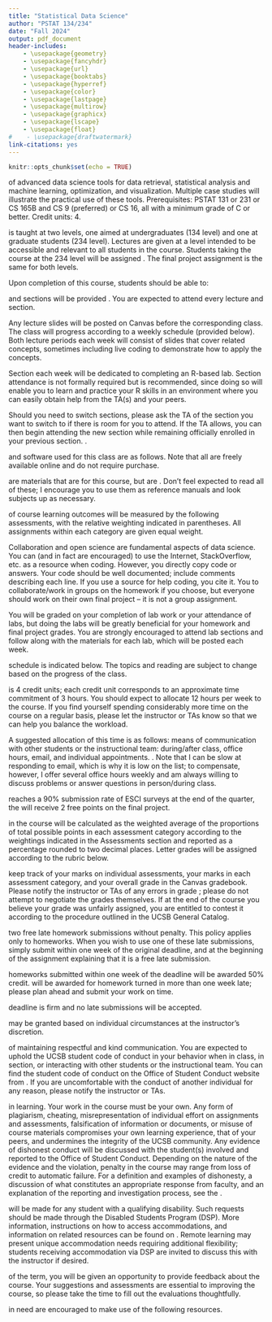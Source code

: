 ```yaml
---
title: "Statistical Data Science"
author: "PSTAT 134/234"
date: "Fall 2024"
output: pdf_document
header-includes:
    - \usepackage{geometry}
    - \usepackage{fancyhdr}
    - \usepackage{url}
    - \usepackage{booktabs}
    - \usepackage{hyperref}
    - \usepackage{color}
    - \usepackage{lastpage}
    - \usepackage{multirow}
    - \usepackage{graphicx}
    - \usepackage{lscape}
    - \usepackage{float}
#    - \usepackage{draftwatermark}
link-citations: yes
---
```


```r
knitr::opts_chunk$set(echo = TRUE)
```

<!-- \documentclass[11pt]{article} -->
<!-- \usepackage[left=1in,top=1in,right=1in,bottom=1in,headheight=14pt]{geometry} -->
<!-- \usepackage{fancyhdr} -->
<!-- \usepackage{url} -->
<!-- \usepackage{booktabs} -->
<!-- \usepackage{hyperref} -->
<!-- \usepackage{color} -->
<!-- \usepackage{lastpage} -->
<!-- \usepackage{multirow} -->
<!-- \usepackage{graphicx} -->
<!-- \usepackage{lscape} -->
<!-- \hypersetup{colorlinks=true, urlcolor=blue} -->

<!-- \title{Introduction to Statistical Machine Learning} -->
<!-- \author{PSTAT 131/231} -->
<!-- \date{Winter 2022} -->

\pagestyle{fancy}
\lhead{Fall 2024}
\chead{}
\rhead{134/234 Syllabus}
\lfoot{}
\cfoot{\small \thepage}
\rfoot{}

<!-- \begin{document} -->
<!-- \maketitle -->
\begin{center}
\begin{tabular}{ll}
\textsc{Instructor:} &Dr. Katie Coburn (\href{mailto:katie\_m\_coburn@ucsb.edu}{\texttt{katie\_m\_coburn@ucsb.edu}}) \\
\textsc{Teaching Assistants:} &Moya Xiong (\href{mailto:moyaxiong@ucsb.edu}{\texttt{moyaxiong@ucsb.edu}})\\
    &John O'Brien (\href{mailto:johnobrien@ucsb.edu}{\texttt{johnobrien@ucsb.edu}}) \\
    &Cosmin Borsa (\href{mailto:cosmin\_borsa@ucsb.edu}{\texttt{cosmin\_borsa@ucsb.edu}}) \\
\textsc{Lectures:} &TR 3:30 - 4:45 pm NH 1006 \\
\textsc{Sections:}
&M 12:00 - 12:50 pm PHELP 1525 \textsc{John} \\
&M 1:00 - 1:50 pm PHELP 1525 \textsc{John} \\
&M 2:00 - 2:50 pm PHELP 1525 \textsc{Moya} \\
&M 3:00 - 3:50 pm PHELP 1525 \textsc{Moya} \\
&M 4:00 - 4:50 pm PHELP 1525 \textsc{Cosmin} \\
\end{tabular}
\end{center}

\section*{Course information}

\subsection*{Description}
\textsc{Applications} of advanced data science tools for data retrieval, statistical analysis and machine learning, optimization, and visualization. Multiple case studies will illustrate the practical use of these tools. Prerequisites: PSTAT 131 or 231 or CS 165B and CS 9 (preferred) or CS 16, all with a minimum grade of C or better. Credit units: 4.

\vskip6pt\noindent \textsc{This course} is taught at two levels, one aimed at undergraduates (134 level) and one at graduate students (234 level). Lectures are given at a level intended to be accessible and relevant to all students in the course. Students taking the course at the 234 level will be assigned \textbf{additional homework questions}. The final project assignment is the same for both levels.

\subsection*{Learning Outcomes}
Upon completion of this course, students should be able to:
\begin{enumerate}
    \item \textsc{Explain} the common statistical learning techniques conceptually and characterize some of
them mathematically;
    \item \textsc{Describe and discuss} the pros and cons of the common statistical learning methods;
    \item \textsc{Use R}, the \textit{tidyverse}, and \textit{tidymodels} effectively for exploratory data analysis, model fitting, and visualization.
\end{enumerate}

\subsection*{Format}
\textsc{Lectures} and sections will be provided \textbf{in person only}. You are expected to attend every lecture and section. 

\vskip6pt\noindent Any lecture slides will be posted on Canvas before the corresponding class. The class will progress according to a weekly schedule (provided below). Both lecture periods each week will consist of slides that cover related concepts, sometimes including live coding to demonstrate how to apply the concepts. 

\vskip6pt\noindent Section each week will be dedicated to completing an R-based lab. Section attendance is not formally required but is \textbf{very strongly} recommended, since doing so will enable you to learn and practice your R skills in an environment where you can easily obtain help from the TA(s) and your peers.

\vskip6pt\noindent Should you need to switch sections, please ask the TA of the section you want to switch to if there is room for you to attend. If the TA allows, you can then begin attending the new section while remaining officially enrolled in your previous section. \textbf{Sections will be held beginning the week of April 7th}.

<!-- \newpage -->
\subsection*{Required Materials}
\textsc{The books} and software used for this class are as follows. Note that all are freely available online and do not require purchase.

\begin{itemize}
    \item \textbf{Required for PSTAT 131 students}: \textit{An Introduction to Statistical Learning with Applications in R} (or ISLR), by G. James, D. Witten, T. Hastie, R. Tibshirani. Available: \href{https://www.statlearning.com/}{https://www.statlearning.com/}
    \item \textbf{Required for PSTAT 231 students}: \textit{The Elements of Statistical Learning: Data Mining, Inference, and Prediction} (or ESL), by T. Hastie, R. Tibshirani, J. Friedman. Available: \href{https://hastie.su.domains/ElemStatLearn/}{https://hastie.su.domains/ElemStatLearn/}
    \item \textbf{Required for all}:
    \begin{itemize}
        \item The R statistical environment version 4.3.2, available here: \href{https://www.r-project.org/}{https://www.r-project.org/}
        \item The RStudio IDE (integrated development environment) Desktop version. Available: \href{https://www.rstudio.com/products/rstudio/download/#download}{https://www.rstudio.com/} 
        \item Python 
    \end{itemize}
\end{itemize}

\subsection*{Supplemental Materials}
\textsc{The following} are materials that are \textbf{not required} for this course, but are \textbf{recommended}. Don't feel expected to read all of these; I encourage you to use them as reference manuals and look subjects up as necessary.

\begin{itemize}
    \item \textit{R for Data Science}, by H. Wickham, G. Grolemund. Available: \href{https://r4ds.had.co.nz/index.html}{https://r4ds.had.co.nz/index.html}
    \item \textit{The StatQuest Illustrated Guide to Machine Learning}, by Josh Starmer. Available \href{https://www.amazon.com/dp/B0BLM4TLPY}{on Amazon}: \$27 for paperback. Based on videos available free at \href{https://www.youtube.com/@statquest}{https://www.youtube.com/@statquest}
    \item \textit{Supervised Machine Learning for Text Analysis in R}, by E. Hvitfeldt and J. Silge. Available: \href{https://smltar.com/}{https://smltar.com/}
    \item \textit{Feature Engineering and Selection}, by M. Kuhn and K. Johnson. Available: \href{http://www.feat.engineering/}{http://www.feat.engineering/}
    \item \textit{R Markdown Cookbook}, by Y. Xie, C. Dervieux and E. Riederer. Available: \href{https://bookdown.org/yihui/rmarkdown-cookbook/}{https://bookdown.org/yihui/rmarkdown-cookbook/}
    \item \textit{Tidy Modeling with R}, by M. Kuhn and J. Silge. Available: \href{https://www.tmwr.org/}{https://www.tmwr.org/}
\end{itemize}

<!-- \newpage -->
\subsection*{Assessments}
\textsc{Your attainment} of course learning outcomes will be measured by the following assessments, with the relative weighting indicated in parentheses. All assignments within each category are given equal weight.

\vskip6pt\noindent Collaboration and open science are fundamental aspects of data science. You can (and in fact are encouraged) to use the Internet, StackOverflow, etc. as a resource when coding. However, you \textbf{should not} directly copy code or answers. Your code should be well documented; include comments describing each line. If you use a source for help coding, you \textbf{must} cite it. You \textbf{are permitted} to collaborate/work in groups on the homework if you choose, but everyone should work on their own final project -- it is not a group assignment.

\vskip6pt\noindent You will \textbf{not} be graded on your completion of lab work or your attendance of labs, but doing the labs will be greatly beneficial for your homework and final project grades. You are strongly encouraged to attend lab sections and follow along with the materials for each lab, which will be posted each week.

\begin{itemize}
\item \textbf{Homework} (30\%). Homework is assigned approximately every two weeks (this may vary) and will always be due by Sundays at 11:59 PM PDT. The graduate students will need to complete additional questions, but all assignments are ultimately rescaled to be out of 50 points. There are a total of \textbf{five} homework assignments and none will be dropped.

\item \textbf{Labs} (20\%).

\item \textbf{Final Project} (50\%). The final project is a significant portion of the class and allows students to demonstrate their understanding of the material by working with a data set of their own choosing. Each student should begin thinking about their project and looking for a data set immediately; a page on Canvas provides a list of possible resources. You will receive a considerable amount of guidance about the project over the course of the quarter.

\vskip6pt\noindent The project will require a large amount of work and cannot be satisfactorily completed in only a day (or even a week). You are \textbf{strongly advised} to work on it in stages throughout the quarter. See Canvas for more detailed instructions, a rubric, and several examples of exemplary past projects.
\end{itemize}

\subsection*{Course Schedule}
\textsc{The weekly} schedule is indicated below. The topics and reading are subject to change based on the progress of the class.

\begin{table}[H]
\begin{tabular}{@{}llll@{}}
\toprule
                & \textbf{Topic}        & \textbf{Assignment}                                            & \textbf{Project Stage} \\ \midrule
\textbf{Week 1} & Intro to data science           & Data Memo                                                               & Pick topic             \\
\textbf{Week 2} & Intro to APIs     & Homework 1 & Find data              \\
\textbf{Week 3} & Web scraping   &                                                     & Tidy data              \\
\textbf{Week 4} & Data cleaning & Homework 2                                                     & EDA                    \\
\textbf{Week 5} & Data manipulation \& feature engineering &                                                   &                     \\
\textbf{Week 6} & Data visualization        & Homework 3                                                     & Run models             \\
\textbf{Week 7} & Natural language processing (NLP)    & Homework 4                                                     &                        \\
\textbf{Week 8} & Recommender systems            &                                                      & Write-up               \\
\textbf{Week 9} & Image classification                  & Homework 5                                                              & Edits                  \\
\textbf{Week 10} & Neural networks       & Final Project                                                  & Final draft            \\ \bottomrule
\end{tabular}
\end{table}

\subsection*{Time Commitment}
\textsc{The course} is 4 credit units; each credit unit corresponds to an approximate time commitment of 3 hours. You should expect to allocate 12 hours per week to the course. If you find yourself spending considerably more time on the course on a regular basis, please let the instructor or TAs know so that we can help you balance the workload.

\noindent A suggested allocation of this time is as follows: 
\begin{itemize}
    \item Reading and class time: 3 hours (25\%)
    \item Homework: 4.5 hours (37.5\%)
    \item Sections: 1 hour (8.3\%)
    \item Final project: 4.5 hours (37.5\%)
\end{itemize}

<!-- %\newpage -->
\section*{Course Policies}

\subsection*{Communication}
\textsc{There are four} means of communication with other students or the instructional team: during/after class, office hours, email, and individual appointments. \textbf{Please use them in that order}. Note that I can be slow at responding to email, which is why it is low on the list; to compensate, however, I offer several office hours weekly and am always willing to discuss problems or answer questions in person/during class.
\begin{enumerate}

    \item \textbf{During/after class}. The easiest guaranteed way to contact me is to come up after class and say hello, or to raise your hand and ask a question during class.
    
    \item \textbf{Office hours}. Office hours are offered at a minimum of twice weekly. I hold one session of 4 hours a week, and the other(s) are held by various combinations of TAs or ULAs. These are opportunities to interact informally, ask questions, and discuss course material or assignments.
    
    \item \textbf{Email}. Please use email with discernment for simple communication. A response is guaranteed within 48 weekday hours (so if you email on Friday afternoon, you may not receive a reply until Tuesday afternoon). If your message is time-sensitive, please indicate so in the subject, and I will do my best to respond promptly.

    \item \textbf{Appointment}. You can schedule individual 20-minute appointments with me as needed. These appointments may be either on Zoom or in person. This mode of communication is best suited to more complex or nuanced communication regarding personal matters. If you schedule an appointment, you will be prompted to indicate what you wish to discuss. 
\end{enumerate}

\subsection*{Extra Credit} 
\textsc{If the class} reaches a 90\% submission rate of ESCI surveys at the end of the quarter, the \textbf{entire class} will receive 2 free points on the final project.

<!-- %\newpage -->
\subsection*{Grades} 
\textsc{Your overall grade} in the course will be calculated as the weighted average of the proportions of total possible points in each assessment category according to the weightings indicated in the Assessments section and reported as a percentage rounded to two decimal places. Letter grades will be assigned according to the rubric below.

\begin{center}
\begin{tabular}{lr}
    A+ &100\% \\
    A &94\% -- 99.99\%  \\
    A- &90\% -- 93.99\% \\
    B+ &87\% -- 89.99\% \\
    B &84\% -- 86.99\% \\
    B- &80\% -- 83.99\% \\
    C+ &77\% -- 79.99\% \\
    C &74\% -- 76.99\% \\
    C- &70\% -- 73.99\% \\
    D+ &67\% -- 69.99\% \\
    D &64\% -- 66.99\% \\
    D- &60\% -- 63.99\% \\
    F &0\% -- 59.99\%
\end{tabular}
\end{center}

\noindent \textsc{You can} keep track of your marks on individual assessments, your marks in each assessment category, and your overall grade in the Canvas gradebook. Please notify the instructor or TAs of any errors in grade \textit{entry}; please do not attempt to negotiate the grades themselves. If at the end of the course you believe your grade was unfairly assigned, you are entitled to contest it according to the procedure outlined \href{https://my.sa.ucsb.edu/catalog/Current/AcademicPoliciesProcedures/ContestedGrades.aspx}{here} in the UCSB General Catalog.

\subsection*{Deadlines} 
\textsc{You receive} two free late homework submissions without penalty. This policy applies only to homeworks. When you wish to use one of these late submissions, simply submit within one week of the original deadline, and \textbf{add a note} at the beginning of the assignment explaining that it is a free late submission.

\vskip6pt\noindent \textsc{Non-exempted} homeworks submitted within one week of the deadline will be awarded 50\% credit. \textbf{No credit} will be awarded for homework turned in more than one week late; please plan ahead and submit your work on time.

\vskip6pt\noindent \textsc{The final project} deadline is firm and no late submissions will be accepted.

\subsection*{Extensions} 
\textsc{Extensions} may be granted based on individual circumstances at the instructor's discretion.

\subsection*{Conduct} 
\textsc{Please be mindful} of maintaining respectful and kind communication.  You are expected to uphold the UCSB student code of conduct in your behavior when in class, in section, or interacting with other students or the instructional team. You can find the student code of conduct on the Office of Student Conduct website from \href{http://studentconduct.sa.ucsb.edu/policies-procedures}{this page}. If you are uncomfortable with the conduct of another individual for any reason, please notify the instructor or TAs.

\subsection*{Academic Integrity} 
\textsc{Please maintain integrity} in learning. Your work in the course must be your own. Any form of plagiarism, cheating, misrepresentation of individual effort on assignments and assessments, falsification of information or documents, or misuse of course materials compromises your own learning experience, that of your peers, and undermines the integrity of the UCSB community. Any evidence of dishonest conduct will be discussed with the student(s) involved and reported to the Office of Student Conduct. Depending on the nature of the evidence and the violation, penalty in the course may range from loss of credit to automatic failure. For a definition and examples of dishonesty, a discussion of what constitutes an appropriate response from faculty, and an explanation of the reporting and investigation process, see the \href{https://studentconduct.sa.ucsb.edu/academic-integrity}{OSC page on academic integrity}. 

\subsection*{Accommodations} 
\textsc{Reasonable accommodations} will be made for any student with a qualifying disability. Such requests should be made through the Disabled Students Program (DSP). More information, instructions on how to access accommodations, and information on related resources can be found on \href{https://dsp.sa.ucsb.edu/}{DSP website}. Remote learning may present unique accommodation needs requiring additional flexibility; students receiving accommodation via DSP are invited to discuss this with the instructor if desired.

\subsection*{Student Evaluations} 
\textsc{Toward the end} of the term, you will be given an opportunity to provide feedback about the course. Your suggestions and assessments are essential to improving the course, so please take the time to fill out the evaluations thoughtfully. 

\subsection*{Student Resources}
\textsc{Any students} in need are encouraged to make use of the following resources.

\begin{itemize}
    \item Financial Crisis Response Team \\ 
    \href{https://food.ucsb.edu/about/committees/financial-crisis-response-team}{https://food.ucsb.edu/about/committees/financial-crisis-response-team}
    \item Food Security and Basic Needs (Food, Housing, Technology) Advising Center \\
    \href{https://food.ucsb.edu/resources/basic-needs-advocates}{https://food.ucsb.edu/resources/basic-needs-advocates}
    \item Undocumented Student Services \\
    \href{http://www.sa.ucsb.edu/dreamscholars/home}{http://www.sa.ucsb.edu/dreamscholars/home}
    \item Campus Advocacy, Resources, and Education (CARE) \\
    \href{https://care.ucsb.edu/}{https://care.ucsb.edu/} \\
    24/7 Confidential Phone: (805) 893-4613
    \item The Trevor Project \\  \href{https://www.thetrevorproject.org/}{https://www.thetrevorproject.org/}
    \item Counseling and Psychological Services (CAPS) \\ 
    \href{https://caps.sa.ucsb.edu/}{https://caps.sa.ucsb.edu/} \\
    24/7 Counselors: (805) 893-4411, press 2
\end{itemize}
